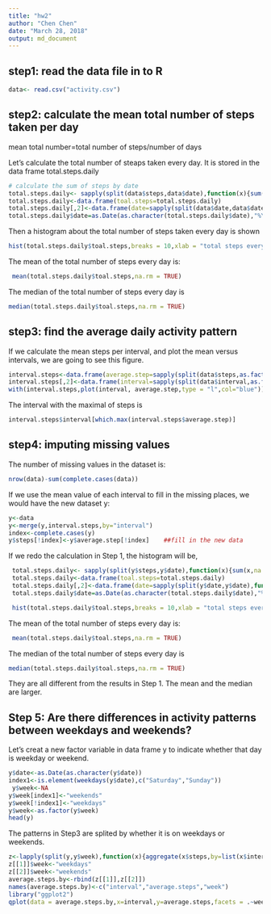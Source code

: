 ```yaml
---
title: "hw2"
author: "Chen Chen"
date: "March 28, 2018"
output: md_document
---
```



## step1: read the data file in to R
```r
data<- read.csv("activity.csv")
```

## step2: calculate the mean total number of steps taken per day
   mean total number=total number of steps/number of days
   
   Let's calculate the total number of steaps taken every day. It is stored in the data frame total.steps.daily
```r
# calculate the sum of steps by date
total.steps.daily<- sapply(split(data$steps,data$date),function(x){sum(x,na.rm = TRUE)})
total.steps.daily<-data.frame(toal.steps=total.steps.daily)
total.steps.daily[,2]<-data.frame(date=sapply(split(data$date,data$date),function(x){x[1]}))
total.steps.daily$date=as.Date(as.character(total.steps.daily$date),"%Y-%m-%d")
```

  Then a histogram about the total number of steps taken every day is shown
```r
hist(total.steps.daily$toal.steps,breaks = 10,xlab = "total steps every day",main = "histogram of total steps every day")
```

 The mean of the total number of steps every day is:
```r
 mean(total.steps.daily$toal.steps,na.rm = TRUE)
```
  
  The median of the total number of steps every day is
```r
median(total.steps.daily$toal.steps,na.rm = TRUE)
```


## step3: find the average daily activity pattern
  If we calculate the mean steps per interval, and plot the mean versus intervals, we are going to see this figure.
```r
interval.steps<-data.frame(average.step=sapply(split(data$steps,as.factor(data$interval)),function(x){mean(x,na.rm = TRUE)}))
interval.steps[,2]<-data.frame(interval=sapply(split(data$interval,as.factor(data$interval)),function(x){x[1]}))
with(interval.steps,plot(interval, average.step,type = "l",col="blue"))
```



  The interval with the maximal of steps is
```r
interval.steps$interval[which.max(interval.steps$average.step)]
```


## step4: imputing missing values
  The number of missing values in the dataset is:
```r
nrow(data)-sum(complete.cases(data))
```

  If we use the mean value of each interval to fill in the missing places, we would have the new dataset y:
```r
y<-data
y<-merge(y,interval.steps,by="interval")
index<-complete.cases(y)
y$steps[!index]<-y$average.step[!index]    ##fill in the new data
```

 If we redo the calculation in Step 1, the histogram will be,
```r
 total.steps.daily<- sapply(split(y$steps,y$date),function(x){sum(x,na.rm = TRUE)})
 total.steps.daily<-data.frame(toal.steps=total.steps.daily)
 total.steps.daily[,2]<-data.frame(date=sapply(split(y$date,y$date),function(x){x[1]}))
 total.steps.daily$date=as.Date(as.character(total.steps.daily$date),"%Y-%m-%d")

 hist(total.steps.daily$toal.steps,breaks = 10,xlab = "total steps every day",main = "histogram of total steps every day")
```
 

 The mean of the total number of steps every day is:
```r
 mean(total.steps.daily$toal.steps,na.rm = TRUE)
```
  
  The median of the total number of steps every day is
```r
median(total.steps.daily$toal.steps,na.rm = TRUE)
```

They are all different from the results in Step 1. The mean and the median are larger.


## Step 5: Are there differences in activity patterns between weekdays and weekends?

  Let's creat a new factor variable in data frame y to indicate whether that day is weekday or weekend.
```r
y$date<-as.Date(as.character(y$date))
index1<-is.element(weekdays(y$date),c("Saturday","Sunday"))
 y$week<-NA
y$week[index1]<-"weekends"
y$week[!index1]<-"weekdays"
y$week<-as.factor(y$week)
head(y)
```


  The patterns in Step3 are splited by whether it is on weekdays or weekends.

```r
z<-lapply(split(y,y$week),function(x){aggregate(x$steps,by=list(x$interval),FUN=mean)})
z[[1]]$week<-"weekdays"
z[[2]]$week<-"weekends"
average.steps.by<-rbind(z[[1]],z[[2]])
names(average.steps.by)<-c("interval","average.steps","week")
library("ggplot2")
qplot(data = average.steps.by,x=interval,y=average.steps,facets = .~week,geom = "line",color=week)
```



























